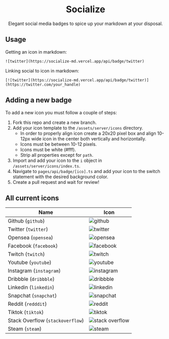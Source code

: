 
<MainContainer>

<h1 align="center">Socialize</h1>

<IconDisplay />

<p align="center">
  Elegant social media badges to spice up your markdown at your disposal.
</p>

<h2 id="usage">Usage</h2>

Getting an icon in markdown:

```
![twitter](https://socialize-md.vercel.app/api/badge/twitter)
```

Linking social to icon in markdown:

```
[![twitter](https://socialize-md.vercel.app/api/badge/twitter)](https://twitter.com/your_handle)
```

<h2 id="adding-a-new-badge">Adding a new badge</h2>

To add a new icon you must follow a couple of steps:

1. Fork this repo and create a new branch.
2. Add your icon template to the `/assets/server/icons` directory.
   - In order to properly align icon create a 20x20 pixel box and align 10-12px wide icon in the center both vertically and horizontally.
   - Icons must be between 10-12 pixels.
   - Icons must be white (#fff).
   - Strip all properties except for `path`.
3. Import and add your icon to the `i` object in `/assets/server/icons/index.ts`.
4. Navigate to `pages/api/badge/[ico].ts` and add your icon to the switch statement with the desired background color.
5. Create a pull request and wait for review!

<h2 id="all-current-icons">All current icons</h2>

| Name                             | Icon                                                                       |
| -------------------------------- | -------------------------------------------------------------------------- |
| Github (`github`)                | ![github](https://socialize-md.vercel.app/api/badge/github)                |
| Twitter (`twitter`)              | ![twitter](https://socialize-md.vercel.app/api/badge/twitter)              |
| Opensea (`opensea`)              | ![opensea](https://socialize-md.vercel.app/api/badge/opensea)              |
| Facebook (`facebook`)            | ![facebook](https://socialize-md.vercel.app/api/badge/facebook)            |
| Twitch (`twitch`)                | ![twitch](https://socialize-md.vercel.app/api/badge/twitch)                |
| Youtube (`youtube`)              | ![youtube](https://socialize-md.vercel.app/api/badge/youtube)              |
| Instagram (`instagram`)          | ![instagram](https://socialize-md.vercel.app/api/badge/instagram)          |
| Dribbble (`dribbble`)            | ![dribbble](https://socialize-md.vercel.app/api/badge/dribbble)            |
| Linkedin (`linkedin`)            | ![linkedin](https://socialize-md.vercel.app/api/badge/linkedin)            |
| Snapchat (`snapchat`)            | ![snapchat](https://socialize-md.vercel.app/api/badge/snapchat)            |
| Reddit (`redddit`)               | ![reddit](https://socialize-md.vercel.app/api/badge/reddit)                |
| Tiktok (`tiktok`)                | ![tiktok](https://socialize-md.vercel.app/api/badge/tiktok)                |
| Stack Overflow (`stackoverflow`) | ![stack overflow](https://socialize-md.vercel.app/api/badge/stackoverflow) |
| Steam (`steam`)                  | ![steam](https://socialize-md.vercel.app/api/badge/steam)                  |

</MainContainer>
